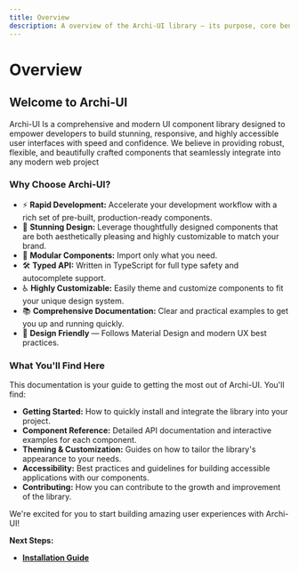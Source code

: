 ```yaml
---
title: Overview
description: A overview of the Archi-UI library – its purpose, core benefits, and usage guide.
---
```


# Overview

## Welcome to Archi-UI

Archi-UI Is a comprehensive and modern UI component library designed to empower developers to build stunning, responsive, and highly accessible user interfaces with speed and confidence. We believe in providing robust, flexible, and beautifully crafted components that seamlessly integrate into any modern web project

### Why Choose Archi-UI?

- ⚡️ **Rapid Development:** Accelerate your development workflow with a rich set of pre-built, production-ready components.
- 🎨 **Stunning Design:** Leverage thoughtfully designed components that are both aesthetically pleasing and highly customizable to match your brand.
- 🧩 **Modular Components:** Import only what you need.
- 🛠️ **Typed API:** Written in TypeScript for full type safety and autocomplete support.
- ♿ **Highly Customizable:** Easily theme and customize components to fit your unique design system.
- 📚 **Comprehensive Documentation:** Clear and practical examples to get you up and running quickly.
- 🧱 **Design Friendly** — Follows Material Design and modern UX best practices.

### What You'll Find Here

This documentation is your guide to getting the most out of Archi-UI. You'll find:

- **Getting Started:** How to quickly install and integrate the library into your project.
- **Component Reference:** Detailed API documentation and interactive examples for each component.
- **Theming & Customization:** Guides on how to tailor the library's appearance to your needs.
- **Accessibility:** Best practices and guidelines for building accessible applications with our components.
- **Contributing:** How you can contribute to the growth and improvement of the library.

We're excited for you to start building amazing user experiences with Archi-UI!

**Next Steps:**

* [**Installation Guide**](/Getting-started/installation)
